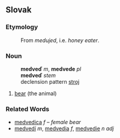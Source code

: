 == Slovak ==
=== Etymology ===
:From ''medujed'', i.e. ''honey eater''.
=== Noun ===
:'''medveď''' ''m'', '''medvede''' ''pl''
:'''medveď''' ''stem''
:declension pattern [[Slovak declension pattern stroj|stroj]]
# [[bear]] (the animal)
=== Related Words ===
* [[medvedica]] ''f'' &ndash; ''female bear''
* [[medvedí]] ''m'', [[medvedia]] ''f'', [[medvedie]] ''n adj''
